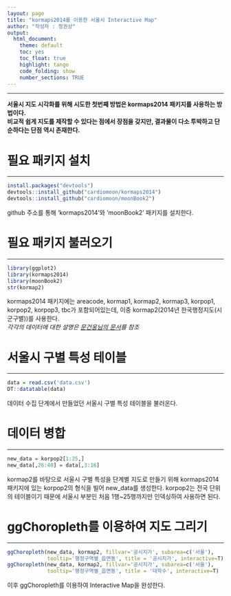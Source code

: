 ```yaml
---
layout: page
title: "kormaps2014를 이용한 서울시 Interactive Map"
author: "작성자 : 정권상"
output:
  html_document:
    theme: default
    toc: yes
    toc_float: true
    highlight: tango
    code_folding: show
    number_sections: TRUE
---
```

***
**서울시 지도 시각화를 위해 시도한 첫번째 방법은 kormaps2014 패키지를 사용하는 방법이다. <br>
비교적 쉽게 지도를 제작할 수 있다는 점에서 장점을 갖지만, 결과물이 다소 투박하고 단순하다는 단점 역시 존재한다.**

# 필요 패키지 설치
***
```r
install.packages("devtools")
devtools::install_github("cardiomoon/kormaps2014")
devtools::install_github("cardiomoon/moonBook2")
```
github 주소를 통해 'kormaps2014'와 'moonBook2' 패키지를 설치한다.

# 필요 패키지 불러오기
***
```r
library(ggplot2)
library(kormaps2014)
library(moonBook2)
str(kormap2)
```
kormaps2014 패키지에는 areacode, kormap1, kormap2, kormap3, korpop1, korpop2, korpop3, tbc가 포함되어있는데, 이중 kormap2(2014년 한국행정지도(시군구별))를 사용한다. <br>
*각각의 데이터에 대한 설명은 [문건웅님의 문서](https://rstudio-pubs-static.s3.amazonaws.com/222145_fdcc8a5cb9584950ae7e8097304bf398.html)를 참조*

# 서울시 구별 특성 테이블
***
```r
data = read.csv('data.csv')
DT::datatable(data)
```
데이터 수집 단계에서 만들었던 서울시 구별 특성 테이블을 불러온다.

# 데이터 병합
***
```r
new_data = korpop2[1:25,]
new_data[,26:40] = data[,3:16]
```
kormap2를 바탕으로 서울시 구별 특성을 단계별 지도로 만들기 위해 kormaps2014 패키지에 있는 korpop2의 형식을 빌어 new_data를 생성한다. korpop2는 전국 단위의 테이블이기 때문에 서울시 부분인 처음 1행~25행까지만 인덱싱하여 사용하면 된다.

# ggChoropleth를 이용하여 지도 그리기
***
```r
ggChoropleth(new_data, kormap2, fillvar='공시지가', subarea=c('서울'),
             tooltip='행정구역별_읍면동', title = '공시지가', interactive=T)
ggChoropleth(new_data, kormap2, fillvar='공시지가', subarea=c('서울'),
             tooltip='행정구역별_읍면동', title = '대학수', interactive=T)
```
이후 ggChoropleth를 이용하여 Interactive Map을 완성한다.
